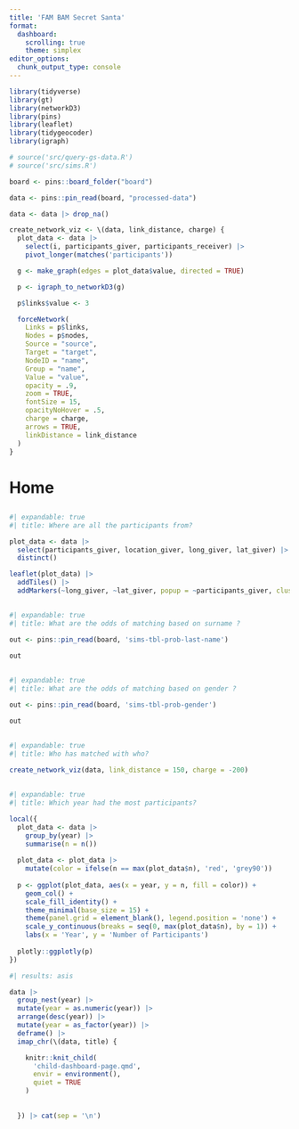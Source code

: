 ```yaml
---
title: 'FAM BAM Secret Santa'
format:
  dashboard:
    scrolling: true
    theme: simplex
editor_options: 
  chunk_output_type: console
---
```


```r
library(tidyverse)
library(gt)
library(networkD3)
library(pins)
library(leaflet)
library(tidygeocoder)
library(igraph)

# source('src/query-gs-data.R')
# source('src/sims.R')

board <- pins::board_folder("board")

data <- pins::pin_read(board, "processed-data")

data <- data |> drop_na()

create_network_viz <- \(data, link_distance, charge) {
  plot_data <- data |>
    select(i, participants_giver, participants_receiver) |>
    pivot_longer(matches('participants'))

  g <- make_graph(edges = plot_data$value, directed = TRUE)

  p <- igraph_to_networkD3(g)

  p$links$value <- 3

  forceNetwork(
    Links = p$links,
    Nodes = p$nodes,
    Source = "source",
    Target = "target",
    NodeID = "name",
    Group = "name",
    Value = "value",
    opacity = .9,
    zoom = TRUE,
    fontSize = 15,
    opacityNoHover = .5,
    charge = charge,
    arrows = TRUE,
    linkDistance = link_distance
  )
}

```

# Home

## 

```r
#| expandable: true
#| title: Where are all the participants from?

plot_data <- data |> 
  select(participants_giver, location_giver, long_giver, lat_giver) |> 
  distinct()

leaflet(plot_data) |> 
  addTiles() |> 
  addMarkers(~long_giver, ~lat_giver, popup = ~participants_giver, clusterOptions = markerClusterOptions())

```

## 

```r
#| expandable: true
#| title: What are the odds of matching based on surname ?

out <- pins::pin_read(board, 'sims-tbl-prob-last-name')

out
```

## 

```r
#| expandable: true
#| title: What are the odds of matching based on gender ?

out <- pins::pin_read(board, 'sims-tbl-prob-gender')

out
```


## 

```r
#| expandable: true
#| title: Who has matched with who?

create_network_viz(data, link_distance = 150, charge = -200)
```

## 

```r
#| expandable: true
#| title: Which year had the most participants?

local({
  plot_data <- data |>
    group_by(year) |>
    summarise(n = n())
  
  plot_data <- plot_data |>
    mutate(color = ifelse(n == max(plot_data$n), 'red', 'grey90'))
  
  p <- ggplot(plot_data, aes(x = year, y = n, fill = color)) +
    geom_col() +
    scale_fill_identity() +
    theme_minimal(base_size = 15) +
    theme(panel.grid = element_blank(), legend.position = 'none') +
    scale_y_continuous(breaks = seq(0, max(plot_data$n), by = 1)) +
    labs(x = 'Year', y = 'Number of Participants')
  
  plotly::ggplotly(p)
})

```

```r
#| results: asis

data |>
  group_nest(year) |>
  mutate(year = as.numeric(year)) |>
  arrange(desc(year)) |>
  mutate(year = as_factor(year)) |>
  deframe() |>
  imap_chr(\(data, title) {

    knitr::knit_child(
      'child-dashboard-page.qmd',
      envir = environment(),
      quiet = TRUE
    )
    
    
  }) |> cat(sep = '\n')

```
